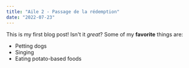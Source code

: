 ```yaml
---
title: "Aile 2 - Passage de la rédemption"
date: "2022-07-23"
---
```

This is my first blog post! Isn't it *great*?
Some of my **favorite** things are:
* Petting dogs
* Singing
* Eating potato-based foods